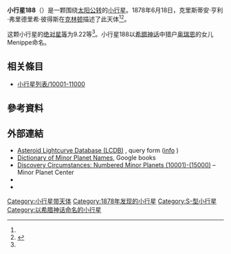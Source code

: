 {{Infobox planet
 | minorplanet     = yes
 | name            = 188 Menippe
 | background      = #D6D6D6
 | image = 
 | image_size      = 
 | caption         =
 | discovery_ref   =  <ref name="MPC-object" />
 | discoverer      = [[克里斯蒂安·亨利·弗里德里希·彼得斯|克里斯蒂安·亨利·弗里德里希·彼得斯]]
 | discovery_site  = [[克林顿|克林顿]]
 | discovered      = 1878年6月18日
 | mpc_name        = 188 Menippe
 | alt_names       = 188 Menippe
 | pronounced      = 
 | named_after     = <ref name="MPC-object" />
 | mp_category     = [[主帶小行星|主帶小行星]] <ref name="MPC-object" /><ref name="jpldata" />
 | orbit_ref       = <ref name="a">[http://ssd.jpl.nasa.gov/sbdb.cgi?sstr=188 188] {{Wayback|url=http://ssd.jpl.nasa.gov/sbdb.cgi?sstr=188 |date=20200803100814 }}，小行星數據庫瀏覽器（JPL Small-Body Database Browser）－[[美国国家航空航天局|美国国家航空航天局]]喷气推进实验室</ref>
 | epoch           = 2018-03-23.0（[[儒略日|JD]] 2458200.5）
 | uncertainty     = 0
 | observation_arc = 
 | aphelion = {{convert|3.256|AU|km|3|abbr=on|lk=out}}
 | perihelion      = {{convert|2.2685191|AU|km|3|abbr=on}}
 | semimajor       = 2.7620537
 | eccentricity    = 0.1786839
 | period          = 4.59[[儒略年|yr]]
 | mean_anomaly    = 115.51588[[度|°]]
 | mean_motion     = {{Deg2DMS|0.21471170|sup=ms}} / day
 | inclination     = 11.70450
 | asc_node        = 240.89772°
 | arg_peri        = 70.15719
 | mean_diameter   = 
 | rotation        = 
 | albedo          =
 | spectral_type   =
 | abs_magnitude   = 9.22<ref name="jpldata" />
}}
'''小行星188'''（{{lang-en|188 Menippe}}）是一颗围绕[[太阳|太阳]][[公转|公转]]的[[小行星|小行星]]。1878年6月18日，克里斯蒂安·亨利·弗里德里希·彼得斯在[[克林顿|克林顿]]描述了此天体<ref name="a" /><ref>{{cite news|title=小行星列表|url=http://cfa-www.harvard.edu/iau/lists/NumberedMPs.txt|accessdate=2018-10-19|newspaper=哈佛大学|archive-date=2008-05-17|archive-url=https://web.archive.org/web/20080517010638/http://cfa-www.harvard.edu/iau/lists/NumberedMPs.txt|dead-url=no}}</ref>。

这颗小行星的[[绝对星等|绝对星等]]为9.22等<ref name="a" />。小行星188以[[希腊神话|希腊神话]]中猎户[[奥瑞恩|奥瑞恩]]的女儿Menippe命名。


== 相关條目 ==
*[[小行星列表/10001-11000|小行星列表/10001-11000]]

== 參考資料 ==
{{reflist|refs=

<ref name="jpldata">{{cite web
 |type         = 2018-01-26 last obs.
 |title        = JPL Small-Body Database Browser:188 Menippe-188 Menippe
 |url          = https://ssd.jpl.nasa.gov/sbdb.cgi?sstr=188
 |publisher    = [[Jet_Propulsion_Laboratory|Jet Propulsion Laboratory]]
 |accessdate   = 28 March 2018
 |archive-date = 2020-08-03
 |archive-url  = https://web.archive.org/web/20200803100814/https://ssd.jpl.nasa.gov/sbdb.cgi?sstr=188
 |dead-url     = no
}}</ref>

<ref name="MPC-object">{{cite web
  |title      = 188 Menippe
  |work      = Minor Planet Center
  |url      = https://www.minorplanetcenter.net/db_search/show_object?object_id=188
  |accessdate      = 28 March 2018
  |archive-date      = 2016-03-04
  |archive-url      = https://web.archive.org/web/20160304115905/http://minorplanetcenter.net/db_search/show_object?object_id=188
  |dead-url      = no
  }}</ref>

}}

==  外部連結 ==
* [http://www.minorplanet.info/PHP/lcdbsummaryquery.php Asteroid Lightcurve Database (LCDB)] {{Wayback|url=http://www.minorplanet.info/PHP/lcdbsummaryquery.php |date=20171210173955 }}, query form ([http://www.minorplanet.info/lightcurvedatabase.html info] {{Wayback|url=http://www.minorplanet.info/lightcurvedatabase.html |date=20171216050541 }})
* [https://books.google.com/books?id=aeAg1X7afOoC&pg Dictionary of Minor Planet Names], Google books
* [http://www.minorplanetcenter.net/iau/lists/NumberedMPs010001.html Discovery Circumstances: Numbered Minor Planets (10001)-(15000)] {{Wayback|url=http://www.minorplanetcenter.net/iau/lists/NumberedMPs010001.html |date=20180612162317 }} – Minor Planet Center
* {{AstDys|188}}
* {{JPL small body}}

{{Minor Planet Number|[[小行星187|小行星187]]|[[小行星189|小行星189]]}}
{{小天体}}

[[Category:小行星带天体|Category:小行星带天体]]
[[Category:1878年发现的小行星|Category:1878年发现的小行星]]
[[Category:S-型小行星|Category:S-型小行星]]
[[Category:以希腊神话命名的小行星|Category:以希腊神话命名的小行星]]